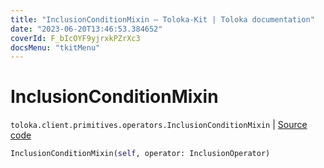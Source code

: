 ```yaml
---
title: "InclusionConditionMixin — Toloka-Kit | Toloka documentation"
date: "2023-06-20T13:46:53.384652"
coverId: F_bIcOYF9yjrxkPZrXc3
docsMenu: "tkitMenu"
---
```


# InclusionConditionMixin

`toloka.client.primitives.operators.InclusionConditionMixin` | [Source code](https://github.com/Toloka/toloka-kit/blob/v1.2.0/src/client/primitives/operators.py#L171)

```python
InclusionConditionMixin(self, operator: InclusionOperator)
```